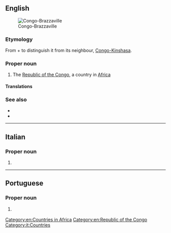 {{also|Congo Brazzaville}}
==English==
[[File:LocationRCongo.svg|thumb|Congo-Brazzaville]]

===Etymology===
From {{m|en|Congo}} + {{m|en|Brazzaville}} to distinguish it from its neighbour, [[Congo-Kinshasa]].

===Proper noun===
{{en-proper noun}}

# {{senseid|en|Q971}}The [[Republic of the Congo]], a country in [[Africa]]

====Translations====
{{trans-see|id=Q971|Congo}}

===See also===
* {{l|en|Congo-Kinshasa}}
* {{pedia}}

[[Category:en:Countries in Africa]]
[[Category:en:Republic of the Congo]]

----

==Italian==

===Proper noun===
{{it-proper noun}}

# {{l|en|Congo-Brazzaville}}

[[Category:it:Countries]]

----

==Portuguese==

===Proper noun===
{{pt-proper noun|m|head=[[Congo]]-[[Brazzaville]]}}

# {{place|pt|country|in central|continent/Africa|t1=Congo}}
#: {{syn|pt|República do Congo}}